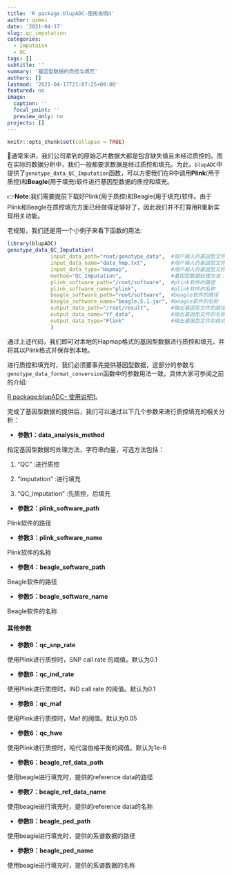 ```yaml
---
title: 'R package:blupADC-使用说明4'
author: qsmei
date: '2021-04-17'
slug: qc_imputation
categories:
  - Imputaion
  - QC
tags: []
subtitle: ''
summary: '基因型数据的质控与填充'
authors: []
lastmod: '2021-04-17T21:07:25+08:00'
featured: no
image:
  caption: ''
  focal_point: ''
  preview_only: no
projects: []
---
```


```r
knitr::opts_chunk$set(collapse = TRUE)
```

🤖通常来讲，我们公司拿到的原始芯片数据大都是包含缺失值且未经过质控的。而在实际的数据分析中，我们一般都要求数据是经过质控和填充。为此，`blupADC`中提供了`genotype_data_QC_Imputation`函数，可以方便我们在R中调用**Plink**(用于质控)和**Beagle**(用于填充)软件进行基因型数据的质控和填充。

👉**Note:**我们需要提前下载好Plink(用于质控)和Beagle(用于填充)软件。由于Plink和Beagle在质控填充方面已经做得足够好了，因此我们并不打算用R重新实现相关功能。

老规矩，我们还是用一个小例子来看下函数的用法:

``` .R
library(blupADC)
genotype_data_QC_Imputation(
              input_data_path="root/genotype_data",  #用户输入的基因型文件路径
              input_data_name="data_hmp.txt",        #用户输入的基因型文件名称
              input_data_type="Hapmap",              #用户输入的基因型文件格式
              method="QC_Imputation",                #基因型数据处理方法：质控+填充
              plink_software_path="/root/software",  #plink软件的路径
              plink_software_name="plink",           #plink软件的名称
              beagle_software_path="root/software",  #beagle软件的路径
              beagle_software_name="beagle.5.1.jar", #beagle软件的名称
              output_data_path="/root/result",       #输出基因型文件的路径
              output_data_name="YY_data",            #输出基因型文件的名称
              output_data_type="Plink"               #输出基因型文件的格式
			  )
```

通过上述代码，我们即可对本地的Hapmap格式的基因型数据进行质控和填充，并将其以Plink格式并保存到本地。

进行质控和填充时，我们必须要事先提供基因型数据，这部分的参数与`genotype_data_format_conversion`函数中的参数用法一致。具体大家可参阅之前的介绍:

[R package:blupADC- 使用说明1](http://localhost:4321/post/blupadc/)。

完成了基因型数据的提供后，我们可以通过以下几个参数来进行质控填充的相关分析：

-   **参数1：data_analysis_method**

指定基因型数据的处理方法，字符串向量，可选方法包括：

1.  "QC" :进行质控

2.  "Imputation" :进行填充

3.  "QC_Imputation" :先质控，后填充

-   **参数2：plink_software_path**

Plink软件的路径

-   **参数3：plink_software_name**

Plink软件的名称

-   **参数4：beagle_software_path**

Beagle软件的路径

-   **参数5：beagle_software_name**

Beagle软件的名称

#### 其他参数

-   **参数6：qc_snp_rate**

使用Plink进行质控时，SNP call rate 的阈值。默认为0.1

-   **参数6：qc_ind_rate**

使用Plink进行质控时，IND call rate 的阈值。默认为0.1

-   **参数6：qc_maf**

使用Plink进行质控时，Maf 的阈值。默认为0.05

-   **参数6：qc_hwe**

使用Plink进行质控时，哈代温伯格平衡的阈值。默认为1e-6

-   **参数6：beagle_ref_data_path**

使用beagle进行填充时，提供的reference data的路径

-   **参数7：beagle_ref_data_name**

使用beagle进行填充时，提供的reference data的名称

-   **参数8：beagle_ped_path**

使用beagle进行填充时，提供的系谱数据的路径

-   **参数9：beagle_ped_name**

使用beagle进行填充时，提供的系谱数据的名称
